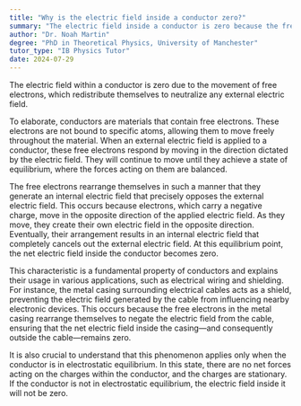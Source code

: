 ```yaml
---
title: "Why is the electric field inside a conductor zero?"
summary: "The electric field inside a conductor is zero because the free electrons distribute themselves to cancel out any external electric field."
author: "Dr. Noah Martin"
degree: "PhD in Theoretical Physics, University of Manchester"
tutor_type: "IB Physics Tutor"
date: 2024-07-29
---
```


The electric field within a conductor is zero due to the movement of free electrons, which redistribute themselves to neutralize any external electric field.

To elaborate, conductors are materials that contain free electrons. These electrons are not bound to specific atoms, allowing them to move freely throughout the material. When an external electric field is applied to a conductor, these free electrons respond by moving in the direction dictated by the electric field. They will continue to move until they achieve a state of equilibrium, where the forces acting on them are balanced.

The free electrons rearrange themselves in such a manner that they generate an internal electric field that precisely opposes the external electric field. This occurs because electrons, which carry a negative charge, move in the opposite direction of the applied electric field. As they move, they create their own electric field in the opposite direction. Eventually, their arrangement results in an internal electric field that completely cancels out the external electric field. At this equilibrium point, the net electric field inside the conductor becomes zero.

This characteristic is a fundamental property of conductors and explains their usage in various applications, such as electrical wiring and shielding. For instance, the metal casing surrounding electrical cables acts as a shield, preventing the electric field generated by the cable from influencing nearby electronic devices. This occurs because the free electrons in the metal casing rearrange themselves to negate the electric field from the cable, ensuring that the net electric field inside the casing—and consequently outside the cable—remains zero.

It is also crucial to understand that this phenomenon applies only when the conductor is in electrostatic equilibrium. In this state, there are no net forces acting on the charges within the conductor, and the charges are stationary. If the conductor is not in electrostatic equilibrium, the electric field inside it will not be zero.
    